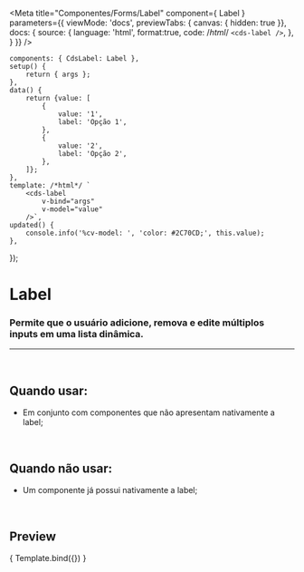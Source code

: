 
<Meta
	title="Componentes/Forms/Label"
	component={ Label }
	parameters={{
		viewMode: 'docs',
		previewTabs: { canvas: { hidden: true }},
		docs: {
			source: {
				language: 'html',
				format:true,
				code: /*html*/ 
`<cds-label />`,
			},
		}
	}}
/>

	components: { CdsLabel: Label },
	setup() {
		return { args };
	},
	data() {
		return {value: [
			{
				value: '1',
				label: 'Opção 1',
			},
			{
				value: '2',
				label: 'Opção 2',
			},
		]};
	},
	template: /*html*/ `
		<cds-label
			v-bind="args"
			v-model="value"
		/>`,
	updated() {
		console.info('%cv-model: ', 'color: #2C70CD;', this.value);
	},
});


# Label

### Permite que o usuário adicione, remova e edite múltiplos inputs em uma lista dinâmica.
---
<br />

## Quando usar:
- Em conjunto com componentes que não apresentam nativamente a label;

<br />

## Quando não usar:
- Um componente já possui nativamente a label;

<br />

## Preview

<Canvas>
	<Story
		name="Label"
		args={{
			required: false,
			fluid: false,
			for: 'input-id',
			text: 'Label',
			tooltip: '',
			tooltipIcon: 'info-outline',
			supportLink: '',
			supportLinkUrl: '',
		}}
	>
		{ Template.bind({}) }
	</Story>
</Canvas>

<ArgsTable story="Label" />
